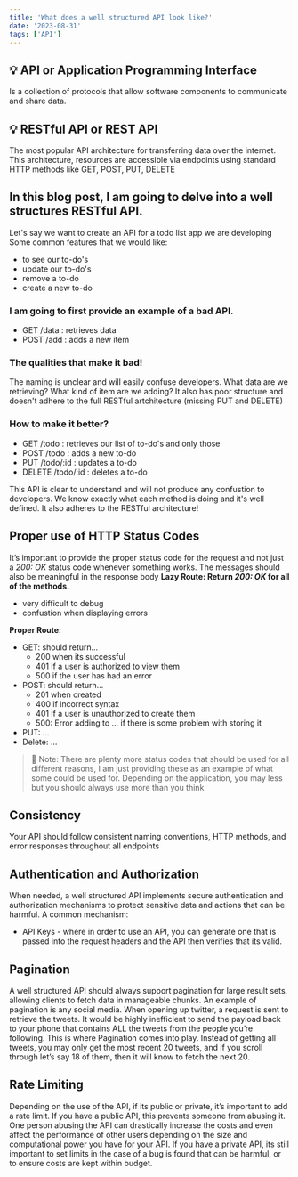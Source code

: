```yaml
---
title: 'What does a well structured API look like?'
date: '2023-08-31' 
tags: ['API']
---
```


## 💡 API or Application Programming Interface
Is a collection of protocols that allow software components to communicate and share data.

## 💡 RESTful API or REST API
The most popular API architecture for transferring data over the internet. This architecture, resources are accessible via endpoints using standard HTTP methods like GET, POST, PUT, DELETE

## In this blog post, I am going to delve into a well structures RESTful API.

Let's say we want to create an API for a todo list app we are developing
Some common features that we would like:

- to see our to-do's
- update our to-do's
- remove a to-do
- create a new to-do


### I am going to first provide an example of a **bad** API.
- GET /data : retrieves data 
- POST /add : adds a new item

### The qualities that make it bad!
The naming is unclear and will easily confuse developers. What data are we retrieving? What kind of item are we adding? It also has poor structure and doesn't adhere to the full RESTful artchitecture (missing PUT and DELETE)

### How to make it better?
- GET /todo : retrieves our list of to-do's and only those
- POST /todo : adds a new to-do
- PUT /todo/:id : updates a to-do
- DELETE /todo/:id : deletes a to-do

This API is clear to understand and will not produce any confustion to developers. We know exactly what each method is doing and it's well defined. It also adheres to the RESTful architecture!

## Proper use of HTTP Status Codes

It’s important to provide the proper status code for the request and not just a *200: OK* status code whenever something works. The messages should also be meaningful in the response body
**Lazy Route: Return *200: OK* for all of the methods.**
- very difficult to debug
- confustion when displaying errors


**Proper Route:**
- GET: should return...
  - 200 when its successful
  - 401 if a user is authorized to view them
  - 500 if the user has had an error
- POST: should return...
  - 201 when created
  - 400 if incorrect syntax
  - 401 if a user is unauthorized to create them
  - 500: Error adding to ... if there is some problem with storing it
- PUT: ...
- Delete: ...


>📝 Note: There are plenty more status codes that should be used for all different reasons, I am just providing these as an example of what some could be used for. Depending on the application, you may less but you should always use more than you think

## Consistency
Your API should follow consistent naming conventions, HTTP methods, and error responses throughout all endpoints

## Authentication and Authorization
When needed, a well structured API implements secure authentication and authorization mechanisms to protect sensitive data and actions that can be harmful. 
A common mechanism:
- API Keys - where in order to use an API, you can generate one that is passed into the request headers and the API then verifies that its valid.

## Pagination
A well structured API should always support pagination for large result sets, allowing clients to fetch data in manageable chunks. 
An example of pagination is any social media. When opening up twitter, a request is sent to retrieve the tweets. It would be highly inefficient to send the payload back to your phone that contains ALL the tweets from the people you’re following. This is where Pagination comes into play. Instead of getting all tweets, you may only get the most recent 20 tweets, and if you scroll through let’s say 18 of them, then it will know to fetch the next 20.

## Rate Limiting
Depending on the use of the API, if its public or private, it’s important to add a rate limit. If you have a public API, this prevents someone from abusing it. One person abusing the API can drastically increase the costs and even affect the performance of other users depending on the size and computational power you have for your API. If you have a private API, its still important to set limits in the case of a bug is found that can be harmful, or to ensure costs are kept within budget.

